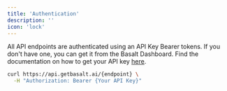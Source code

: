 ```yaml
---
title: 'Authentication'
description: ''
icon: 'lock'
---
```


All API endpoints are authenticated using an API Key Bearer tokens. If you don't have one, you can get it from the Basalt Dashboard. Find the documentation on how to get your API key [here](/docs/getting-started/api-keys).

```bash Request with bearer token
curl https://api.getbasalt.ai/{endpoint} \
  -H "Authorization: Bearer {Your API Key}"
```

